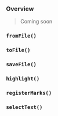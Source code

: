 ### Overview

> Coming soon

### `fromFile()`

### `toFile()`

### `saveFile()`

### `highlight()`

### `registerMarks()`

### `selectText()`
